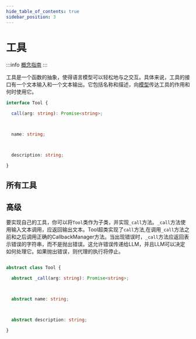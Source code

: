 ```yaml
---
hide_table_of_contents: true
sidebar_position: 3
---
```




# 工具

:::info
[概念指南](https://docs.langchain.com/docs/components/agents/tool)
:::

工具是一个函数的抽象，使得语言模型可以轻松地与之交互。具体来说，工具的接口有一个文本输入和一个文本输出。它包括名称和描述，向[模型](../../models/)传达工具的作用和何时使用它。

```typescript
interface Tool {

  call(arg: string): Promise<string>;



  name: string;



  description: string;

}

```


## 所有工具

<DocCardList />


## 高级

要实现自己的工具，你可以将`Tool`类作为子类，并实现`_call`方法。`_call`方法使用输入文本调用，应返回输出文本。Tool超类实现了`call`方法,在调用`_call`方法之前和之后调用正确的CallbackManager方法。当出现错误时，`_call`方法应返回表示错误的字符串，而不是抛出错误。这允许错误传递给LLM，并且LLM可以决定如何处理它。如果抛出错误，则代理的执行将停止。

```typescript

abstract class Tool {

  abstract _call(arg: string): Promise<string>;



  abstract name: string;



  abstract description: string;

}

```

